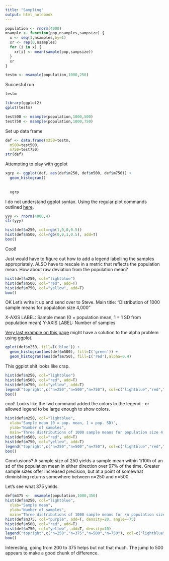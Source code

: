 ```yaml
---
title: "Sampling"
output: html_notebook
---
```






```r

population <- rnorm(4000)
msample <- function(pop,nsamples,sampsize) {
  x <- seq(1,nsamples,by=1)
  xr <- rep(0,nsamples)
  for (i in x) {
    xr[i] <- mean(sample(pop,sampsize))
  }
  xr
}

testm <- msample(population,1000,250)


```

Succesful run

```r
testm
```

```r
library(ggplot2)
qplot(testm)
```

```r
test500 <- msample(population,1000,500)
test750 <- msample(population,1000,750)
```

Set up data frame
```r
def <- data.frame(m250=testm,
  m500=test500,
  m750=test750)
str(def)
```


Attempting to play with ggplot

```r
xgrp <- ggplot(def, aes(def$m250, def$m500, def$m750)) + 
  geom_histogram()
  
  
  xgrp
```

I do not understand ggplot syntax.  Using the regular plot commands outlined [here](https://www.r-bloggers.com/overlapping-histogram-in-r/).  

```r
yyy <- rnorm(4000,4)
str(yyy)
```

```r
hist(def$m250, col=rgb(1,0,0,0.5))
hist(def$m500, col=rgb(0,0,1,0.5), add=T)
box()
```
Cool!

Just would have to figure out how to add a legend labelling the samples appropriately.  ALSO have to rescale in a metric that reflects the population mean.  How about raw deviation from the population mean?  

```r
hist(def$m250, col="lightblue")
hist(def$m500, col="red", add=T)
hist(def$m750, col="yellow", add=T)
box()


```

OK Let's write it up and send over to Steve.  Main title:  "Distribution of 1000 sample means for population size 4,000"

X-AXIS LABEL:  Sample mean (0 = population mean, 1 = 1 SD from population mean)
Y-AXIS LABEL:  Number of samples

[Very last example on this page](http://stackoverflow.com/questions/33480500/is-there-a-way-to-show-overlapping-histograms-in-r-without-adjusting-transparenc) might have a solution to the alpha problem using ggplot.  

```r
qplot(def$m250, fill=I('blue')) +
  geom_histogram(aes(def$m500), fill=I('green')) +
  geom_histogram(aes(def$m750), fill=I('red'),alpha=0.4)
```

This ggplot shit looks like crap.

```r

hist(def$m250, col="lightblue")
hist(def$m500, col="red", add=T)
hist(def$m750, col="yellow", add=T)
legend("topright",c("n=250","n=500","n=750"), col=c("lightblue","red","yellow"),lwd=10)
box()


```

cool!  Looks like the lwd command added the colors to the legend - or allowed legend to be large enough to show colors.  


```r

hist(def$m250, col="lightblue", 
  xlab="Sample mean (0 = pop. mean, 1 = pop. SD)",
  ylab="Number of samples", 
  main="Three distributions of 1000 sample means for population size 4,000")
hist(def$m500, col="red", add=T)
hist(def$m750, col="yellow", add=T)
legend("topright",c("n=250","n=500","n=750"), col=c("lightblue","red","yellow"),lwd=10)
box()


```

Conclusions?  A sample size of 250 yields a sample mean within 1/10th of an sd of the population mean in either direction over 97% of the time.  Greater sample sizes offer increased precision, but at a point of somewhat diminishing returns somewhere between n=250 and n=500.   


Let's see what 375 yields.

```r
def$m375 <-  msample(population,1000,350)
hist(def$m250, col="lightblue", 
  xlab="Sample mean",
  ylab="Number of samples", 
  main="Three distributions of 1000 sample means for \n population size 4,000 (M=0, SD=1)")
hist(def$m375, col="purple", add=T, density=20, angle=-75)
hist(def$m500, col="red", add=T)
hist(def$m750, col="yellow", add=T, density=10)
legend("topright",c("n=250","n=375","n=500","n=750"), col=c("lightblue","purple","red","yellow"),lwd=10)
box()

```
Interesting, going from 200 to 375 helps but not that much.  The jump to 500 appears to make a good chunk of difference.  
